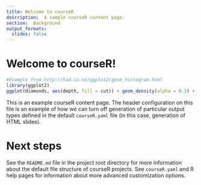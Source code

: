 ```yaml
---
title: Welcome to courseR
description:  A sample courseR content page.
section:  Background
output_formats:
  slides: false
---
```


# Welcome to courseR!

``` r
#Example from http://had.co.nz/ggplot2/geom_histogram.html
library(ggplot2)
ggplot(diamonds, aes(depth, fill = cut)) + geom_density(alpha = 0.2) + xlim(55, 70)
````

This is an example courseR content page.  The header configuration on this file is an example of how we can turn off generation of particular output types defined in the default `courseR.yaml` file (in this case, generation of HTML slides).

# Next steps

See the `README.md` file in the project root directory for more information about the default file structure of courseR projects.  See `courseR.yaml` and R help pages for information about more advanced customization options.
